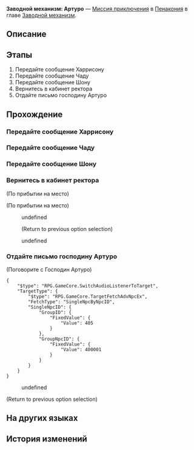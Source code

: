 {{Дополнить|Диалоги.}}
{{Миссия Инфобокс
|id              = 4240324
|Название        = 
|Изображение     = Миссия Освоения Заводной механизм Артуро.png
|Тип             = Миссия приключения
|События         = 
|Глава           = Заводной механизм
|Условия         = Завершена [[Продолжение Освоения]] ''[[Битвы без ниндзя и жалости]]''
|Персонажи       = Господин Артуро; Первопроходец; Профессор Филин
|СтартЛокация    = Академия оригами
|Мир             = Пенакония
|Локации         = Академия оригами
|Предыдущая      = 
|Следующая       = 
|Награды         = Опыт Освоения*100; Звёздный нефрит*10; Путеводитель путешественника*3; Часокредиты*180; Takeoff at Dusk*1 { text = Takeoff at Dusk }; Кредиты*20 000
}}
'''Заводной механизм: Артуро''' — [[Миссия приключения]] в [[Пенакония]] в главе [[Заводной механизм]].

==Описание==
{{Описание|<!--официальное описание из Перекрёстка судеб-->}}

==Этапы==
# Передайте сообщение Харрисону
# Передайте сообщение Чаду
# Передайте сообщение Шону
# Вернитесь в кабинет ректора
# Отдайте письмо господину Артуро

==Прохождение==
{{Дополнить}}

{{Диалог Конец}}

===Передайте сообщение Харрисону===
{{Описание миссии|локация=Академия оригами|Тик-так! Покрутите стрелки... Тик-так!<br />Исследуйте сознание людей, они ждут этого. Помогите им раскрыть свою истинную сущность.}}
{{Диалог Начало}}
{{Диалог Конец}}

===Передайте сообщение Чаду===
{{Диалог Начало}}
{{Диалог Конец}}

===Передайте сообщение Шону===
{{Диалог Начало}}
{{Диалог Конец}}

===Вернитесь в кабинет ректора===
{{Диалог Начало}}
;(По прибытии на место)

;(По прибытии на место)
:{{tx}}
:{{Диалог|Разговор}} undefined
:<!--Unknown TalkSentence: 413240707-->
::{{tx}}
:;(Return to previous option selection)
:{{Диалог|Стрелка}} undefined
:<!--Unknown TalkSentence: 413240710-->
:<!--Unknown TalkSentence: 413240711-->
{{Диалог Конец}}

===Отдайте письмо господину Артуро===
{{Диалог Начало}}

;(Поговорите с Господин Артуро)
<pre>{
	"$type": "RPG.GameCore.SwitchAudioListenerToTarget",
	"TargetType": {
		"$type": "RPG.GameCore.TargetFetchAdvNpcEx",
		"FetchType": "SingleNpcByNpcID",
		"SingleNpcID": {
			"GroupID": {
				"FixedValue": {
					"Value": 405
				}
			},
			"GroupNpcID": {
				"FixedValue": {
					"Value": 400001
				}
			}
		}
	}
}</pre>
:{{tx}}
<!--Unknown TalkSentence: 413240802-->
:{{Диалог|Стрелка}} undefined
<!--Unknown TalkSentence: 413240804-->
<!--Unknown TalkSentence: 413240805-->
<!--Unknown TalkSentence: 413240806-->
<!--Unknown TalkSentence: 413240807-->
<!--Unknown TalkSentence: 413240808-->
<!--Unknown TalkSentence: 413240809-->
<!--Unknown TalkSentence: 413240810-->
<!--Unknown TalkSentence: 413240811-->
<!--Unknown TalkSentence: 413240812-->
;(Return to previous option selection)
{{Диалог Конец}}

==На других языках==
{{На других языках
|en   = Clockwork: Arturo
|zhs  = 钟表把戏：阿图罗
|zht  = 鐘錶把戲：阿圖羅
|ja   = クロックトリック：アートゥロ
|ko   = 시계 트릭: 아르투로
|es   = Trucorreloj: Arturo
|fr   = Pouvoir de la Pendule&nbsp;: Arturo
|ru   = Заводной механизм: Артуро
|th   = กลนาฬิกา: Arturo
|vi   = Thủ Thuật Đồng Hồ: Arturo
|de   = Uhrwerk: Arturo
|id   = Clockwork: Arturo
|pt   = Truquelógio: Arturo
}}

==История изменений==
{{История изменений|2.7}}
